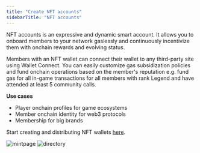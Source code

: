 ```yaml
---
title: "Create NFT accounts"
sidebarTitle: "NFT accounts"
---
```


NFT accounts is an expressive and dynamic smart account. It allows you to onboard members to your network gaslessly and continuously incentivize them with onchain rewards and evolving status. 

Members with an NFT wallet can connect their wallet to any third-party site using Wallet Connect. You can easily customize gas subsidization policies and fund onchain operations based on the member's reputation e.g. fund gas for all in-game transactions for all members with rank Legend and have attended at least 5 community calls.

**Use cases**

- Player onchain profiles for game ecosystems
- Member onchain identity for web3 protocols
- Membership for big brands

Start creating and distributing NFT wallets [here](https://groupos.xyz/collection/new?step=general).

![mintpage](https://station-images.nyc3.digitaloceanspaces.com/a5cb2658-6b68-45a9-98e8-b048843603fc.png)
![directory](https://station-images.nyc3.digitaloceanspaces.com/4eb7189b-9da3-4a72-b5b4-213e6129e61d.png)


